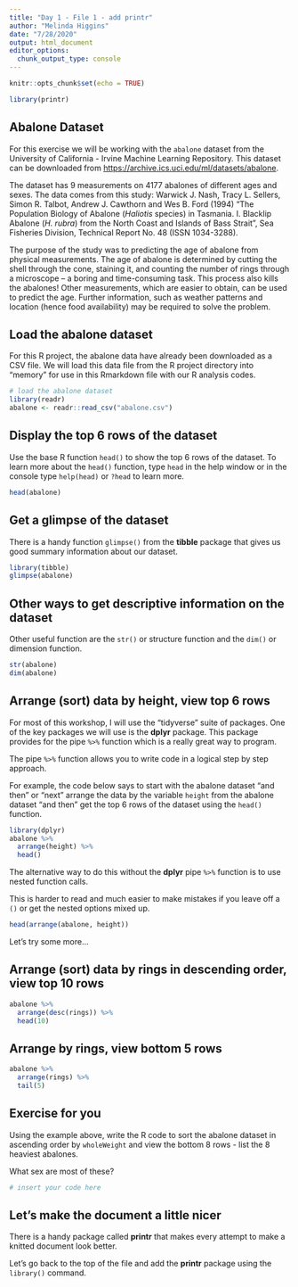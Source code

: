 ```yaml
---
title: "Day 1 - File 1 - add printr"
author: "Melinda Higgins"
date: "7/28/2020"
output: html_document
editor_options: 
  chunk_output_type: console
---
```


```r
knitr::opts_chunk$set(echo = TRUE)

library(printr)
```

## Abalone Dataset

For this exercise we will be working with the `abalone` dataset from the University of California - Irvine Machine Learning Repository. This dataset can be downloaded from [https://archive.ics.uci.edu/ml/datasets/abalone](https://archive.ics.uci.edu/ml/datasets/abalone).

The dataset has 9 measurements on 4177 abalones of different ages and sexes. The data comes from this study: Warwick J. Nash, Tracy L. Sellers, Simon R. Talbot, Andrew J. Cawthorn and Wes B. Ford (1994) "The Population Biology of Abalone (_Haliotis_ species) in Tasmania. I. Blacklip Abalone (_H. rubra_) from the North Coast and Islands of Bass Strait", Sea Fisheries Division, Technical Report No. 48 (ISSN 1034-3288).

The purpose of the study was to predicting the age of abalone from physical measurements. The age of abalone is determined by cutting the shell through the cone, staining it, and counting the number of rings through a microscope -- a boring and time-consuming task. This process also kills the abalones! Other measurements, which are easier to obtain, can be used to predict the age. Further information, such as weather patterns and location (hence food availability) may be required to solve the problem.

## Load the abalone dataset

For this R project, the abalone data have already been downloaded as a CSV file. We will load this data file from the R project directory into "memory" for use in this Rmarkdown file with our R analysis codes.

```r
# load the abalone dataset
library(readr)
abalone <- readr::read_csv("abalone.csv")
```

## Display the top 6 rows of the dataset

Use the base R function `head()` to show the top 6 rows of the dataset. To learn more about the `head()` function, type `head` in the help window or in the console type `help(head)` or `?head` to learn more.

```r
head(abalone)
```

## Get a glimpse of the dataset

There is a handy function `glimpse()` from the **tibble** package that gives us good summary information about our dataset.

```r
library(tibble)
glimpse(abalone)
```

## Other ways to get descriptive information on the dataset

Other useful function are the `str()` or structure function and the `dim()` or dimension function.

```r
str(abalone)
dim(abalone)
```

## Arrange (sort) data by height, view top 6 rows

For most of this workshop, I will use the "tidyverse" suite of packages. One of the key packages we will use is the **dplyr** package. This package provides for the pipe `%>%` function which is a really great way to program.

The pipe `%>%` function allows you to write code in a logical step by step approach.

For example, the code below says to start with the abalone dataset "and then" or "next" arrange the data by the variable `height` from the abalone dataset "and then" get the top 6 rows of the dataset using the `head()` function.

```r
library(dplyr)
abalone %>%
  arrange(height) %>%
  head()
```

The alternative way to do this without the **dplyr** pipe `%>%` function is to use nested function calls.

This is harder to read and much easier to make mistakes if you leave off a `()` or get the nested options mixed up.

```r
head(arrange(abalone, height))
```

Let's try some more...

## Arrange (sort) data by rings in descending order, view top 10 rows

```r
abalone %>%
  arrange(desc(rings)) %>%
  head(10)
```

## Arrange by rings, view bottom 5 rows

```r
abalone %>%
  arrange(rings) %>%
  tail(5)
```

## Exercise for you

Using the example above, write the R code to sort the abalone dataset in ascending order by `wholeWeight` and view the bottom 8 rows - list the 8 heaviest abalones.

What sex are most of these?

```r
# insert your code here


```

## Let's make the document a little nicer

There is a handy package called **printr** that makes every attempt to make a knitted document look better.

Let's go back to the top of the file and add the **printr** package using the `library()` command.